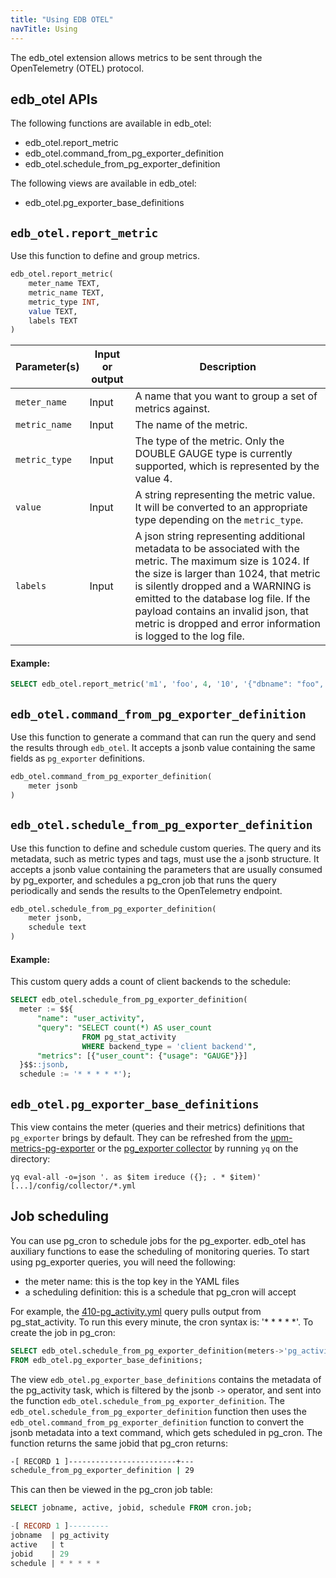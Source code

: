 ```yaml
---
title: "Using EDB OTEL"
navTitle: Using
---
```


The edb_otel extension allows metrics to be sent through the OpenTelemetry (OTEL) protocol.


## edb_otel APIs

The following functions are available in edb_otel:

- edb_otel.report_metric
- edb_otel.command_from_pg_exporter_definition
- edb_otel.schedule_from_pg_exporter_definition

The following views are available in edb_otel:

- edb_otel.pg_exporter_base_definitions


## `edb_otel.report_metric`

Use this function to define and group metrics.

```sql
edb_otel.report_metric(
	meter_name TEXT, 
	metric_name TEXT, 
	metric_type INT, 
	value TEXT, 
	labels TEXT
)
```

| Parameter(s)       | Input or output | Description                                                                                                                                                                       |
|--------------------|-----------------|-----------------------------------------------------------------------------------------------------------------------------------------------------------------------------------|
| `meter_name`       | Input           | A name that you want to group a set of metrics against. |
| `metric_name`      | Input           | The name of the metric. |  
| `metric_type`      | Input           | The type of the metric. Only the DOUBLE GAUGE type is currently supported, which is represented by the value 4. |
| `value`            | Input           | A string representing the metric value. It will be converted to an appropriate type depending on the `metric_type`. |
| `labels`           | Input           | A json string representing additional metadata to be associated with the metric. The maximum size is 1024. If the size is larger than 1024, that metric is silently dropped and a WARNING is emitted to the database log file. If the payload contains an invalid json, that metric is dropped and error information is logged to the log file.| 


#### Example:

  ```sql
  SELECT edb_otel.report_metric('m1', 'foo', 4, '10', '{"dbname": "foo", "schemaname": "bar", "relname": "baz"}');
  ```


## `edb_otel.command_from_pg_exporter_definition`
Use this function to generate a command that can run the query and send the results through `edb_otel`.  It accepts a jsonb value containing the same fields as `pg_exporter` definitions.

```sql
edb_otel.command_from_pg_exporter_definition(
    meter jsonb
)
```


## `edb_otel.schedule_from_pg_exporter_definition`

Use this function to define and schedule custom queries.  The query and its metadata, such as metric types and tags, must use the a jsonb structure.  It accepts a jsonb value containing the parameters that are usually consumed by pg_exporter, and schedules a pg_cron job that runs the query periodically and sends the results to the OpenTelemetry endpoint.


```sql
edb_otel.schedule_from_pg_exporter_definition(
    meter jsonb, 
    schedule text
)
```

#### Example:

This custom query  adds a count of client backends to the schedule:

  ```sql
  SELECT edb_otel.schedule_from_pg_exporter_definition(
    meter := $${
        "name": "user_activity",
        "query": "SELECT count(*) AS user_count
                  FROM pg_stat_activity
                  WHERE backend_type = 'client backend'",
        "metrics": [{"user_count": {"usage": "GAUGE"}}]
    }$$::jsonb,
	schedule := '* * * * *');
  ```


## `edb_otel.pg_exporter_base_definitions`

This view contains the meter (queries and their metrics) definitions that `pg_exporter` brings by default.  They can be refreshed from the [upm-metrics-pg-exporter](https://github.com/EnterpriseDB/upm-metrics-pg-exporter/tree/main/config/collector) or the [pg_exporter collector](https://github.com/Vonng/pg_exporter/tree/main/config/collector) by running `yq` on the directory:

```yq
yq eval-all -o=json '. as $item ireduce ({}; . * $item)' [...]/config/collector/*.yml
```

## Job scheduling

You can use pg_cron to schedule jobs for the pg_exporter.  edb_otel has auxiliary functions to ease the scheduling of monitoring queries. To start using pg_exporter queries, you will need the following: 

- the meter name:  this is the top key in the YAML files
- a scheduling definition:  this is a schedule that pg_cron will accept

For example, the [410-pg_activity.yml](https://github.com/Vonng/pg_exporter/blob/main/config/collector/410-pg_activity.yml) query pulls output from pg_stat_activity. To run this every minute, the cron syntax is: '* * * * *'.  To create the job in pg_cron:

```sql
SELECT edb_otel.schedule_from_pg_exporter_definition(meters->'pg_activity', '* * * * *')
FROM edb_otel.pg_exporter_base_definitions;
```
The view `edb_otel.pg_exporter_base_definitions` contains the metadata of the pg_activity task, which is filtered by the jsonb `->` operator, and sent into the function `edb_otel.schedule_from_pg_exporter_definition`.  The `edb_otel.schedule_from_pg_exporter_definition` function then uses the `edb_otel.command_from_pg_exporter_definition` function to convert the jsonb metadata into a text command, which gets scheduled in pg_cron. 
The function returns the same jobid that pg_cron returns:
```bash
-[ RECORD 1 ]------------------------+---
schedule_from_pg_exporter_definition | 29
```

This can then be viewed in the pg_cron job table:
```sql
SELECT jobname, active, jobid, schedule FROM cron.job;

-[ RECORD 1 ]---------
jobname  | pg_activity
active   | t
jobid    | 29
schedule | * * * * *
```